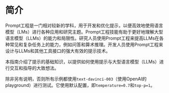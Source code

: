 # 简介

Prompt工程是一门相对较新的学科，用于开发和优化提示，以便高效地使用语言模型（LMs）进行各种应用和研究主题。Prompt工程技能有助于更好地理解大型语言模型（LLMs）的能力和局限性。研究人员使用Prompt工程来提高LLMs在各种常见和复杂任务上的能力，例如问答和算术推理。开发人员使用Prompt工程来设计与LLMs和其他工具接口的强大有效的提示技术。

本指南介绍了提示的基础知识，以提供如何使用提示与大型语言模型（LLMs）进行交互和指导的大致想法。

除非另有说明，否则所有示例都使用`text-davinci-003`（使用OpenAI的playground）进行测试。它使用默认配置，即`temperature=0.7`和`top-p=1`。